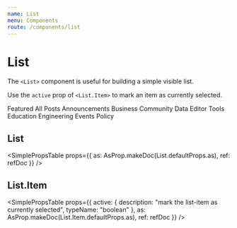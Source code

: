 ```yaml
---
name: List
menu: Components
route: /components/list
---
```




# List

The `<List>` component is useful for building a simple visible list.

Use the `active` prop of `<List.Item>` to mark an item as currently selected.

<Playground>
  <List>
    <List.Item>Featured</List.Item>
    <List.Item>All Posts</List.Item>
    <List.Item active>Announcements</List.Item>
    <List.Item>Business</List.Item>
    <List.Item>Community</List.Item>
    <List.Item>Data</List.Item>
    <List.Item>Editor Tools</List.Item>
    <List.Item>Education</List.Item>
    <List.Item>Engineering</List.Item>
    <List.Item>Events</List.Item>
    <List.Item>Policy</List.Item>
  </List>
</Playground>

## List

<SimplePropsTable
  props={{
    as: AsProp.makeDoc(List.defaultProps.as),
    ref: refDoc
  }}
/>

<AsProp component={List} componentName="List" />

## List.Item

<SimplePropsTable
  props={{
    active: {
      description: "mark the list-item as currently selected",
      typeName: "boolean"
    },
    as: AsProp.makeDoc(List.Item.defaultProps.as),
    ref: refDoc
  }}
/>

<AsProp component={List.Item} componentName="List.Item" />
